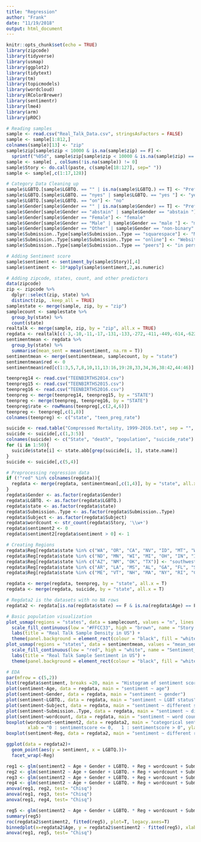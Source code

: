 ```yaml
---
title: "Regression"
author: "Frank"
date: "11/19/2018"
output: html_document
---
```


```r
knitr::opts_chunk$set(echo = TRUE)
library(zipcode)
library(tidyverse)
library(usmap)
library(ggplot2)
library(tidytext)
library(tm)
library(topicmodels)
library(wordcloud)
library(RColorBrewer)
library(sentimentr)
library(lme4)
library(arm)
library(pROC)
```


```r
# Reading samples
sample <- read.csv("Real_Talk_Data.csv", stringsAsFactors = FALSE)
sample <- sample[1:812,]
colnames(sample)[13] <- "zip"
sample$zip[sample$zip < 10000 & is.na(sample$zip) == F] <- 
  sprintf("%05d", sample$zip[sample$zip < 10000 & is.na(sample$zip) == F])
sample <- sample[ , colSums(!is.na(sample)) != 0]
sample$Story <- do.call(paste, c(sample[18:127], sep=" "))
sample <- sample[,c(1:17,128)]

# Category Data Cleaning up
sample$LGBTQ.[sample$LGBTQ. == "" | is.na(sample$LGBTQ.) == T] <- "Prefer not to share"
sample$LGBTQ.[sample$LGBTQ. == "nyes" | sample$LGBTQ. == "yes "] <- "yes"
sample$LGBTQ.[sample$LGBTQ. == "on"] <- "no"
sample$Gender[sample$Gender == "" | is.na(sample$Gender) == T] <- "Prefer not to share"
sample$Gender[sample$Gender == "abstain" | sample$Gender == "abstain "] <- "Prefer not to share"
sample$Gender[sample$Gender == "Female"] <- "female"
sample$Gender[sample$Gender == "Male" | sample$Gender == "male "] <- "male"
sample$Gender[sample$Gender == "Other" | sample$Gender == "non-binary" | sample$Gender == "Non-binary"] <- "other"
sample$Submission..Type[sample$Submission..Type == "squarespace"] <- "Mobile App"
sample$Submission..Type[sample$Submission..Type == "online"] <- "Website"
sample$Submission..Type[sample$Submission..Type == "peers"] <- "in person"

# Adding Sentiment score
sample$sentiment <- sentiment_by(sample$Story)[,4]
sample$sentiment <- 10*apply(sample$sentiment,2,as.numeric)

# Adding zipcode, states, count, and other predictors
data(zipcode)
zip <- zipcode %>% 
  dplyr::select(zip, state) %>% 
  distinct(zip, .keep_all = TRUE)
samplestate <- merge(sample, zip, by = "zip")
samplecount <- samplestate %>% 
  group_by(state) %>% 
  count(state)
realtalk <- merge(sample, zip, by = "zip", all.x = TRUE)
regdata <- realtalk[c(-3,-10,-11,-17,-131,-133,-272,-411,-449,-614,-622,-769,-777,-806), c(1,19,4,10:12,17:18,20)]
sentimentmean <- regdata %>% 
  group_by(state) %>% 
  summarise(mean_sent = mean(sentiment, na.rm = T))
sentimentmean <- merge(sentimentmean, samplecount, by = "state")
sentimentmean$red <- 0
sentimentmean$red[c(1:3,5,7,8,10,11,13:16,19:28,33,34,36,38:42,44:46)] <- 1
```

```r
teenpreg14 <- read.csv("TEENBIRTHS2014.csv")
teenpreg15 <- read.csv("TEENBIRTHS2015.csv")
teenpreg16 <- read.csv("TEENBIRTHS2016.csv")
teenpreg <- merge(teenpreg14, teenpreg15, by = "STATE")
teenpreg <- merge(teenpreg, teenpreg16, by = "STATE")
teenpreg$rate <- rowMeans(teenpreg[,c(2,4,6)])
teenpreg <- teenpreg[,c(1,8)]
colnames(teenpreg) <- c("state", "teen_preg_rate")
```

```r
suicide <- read.table("Compressed Mortality, 1999-2016.txt", sep = "", header = T, fill = T, nrows = 50)
suicide <- suicide[,c(1,3:5)]
colnames(suicide) <- c("State", "death", "population", "suicide_rate")
for (i in 1:50){
  suicide$state[i] <- state.abb[grep(suicide[i, 1], state.name)]
}
suicide <- suicide[,c(5,4)]
```


```r
# Preprocessing regression data
if (!"red" %in% colnames(regdata)){
  regdata <- merge(regdata, sentimentmean[,c(1,4)], by = "state", all.x = TRUE)
}
regdata$Gender <- as.factor(regdata$Gender)
regdata$LGBTQ. <- as.factor(regdata$LGBTQ.)
regdata$state <- as.factor(regdata$state)
regdata$Submission..Type <- as.factor(regdata$Submission..Type)
regdata$Subject <- as.factor(regdata$Subject)
regdata$wordcount <- str_count(regdata$Story, '\\w+')
regdata$sentiment2 <- 0
regdata$sentiment2[regdata$sentiment > 0] <- 1

# Creating Regions
regdata$Reg[regdata$state %in% c("WA", "OR", "CA", "NV", "ID", "MT", "WY", "UT", "CO", "AK", "HI")] <- "west"
regdata$Reg[regdata$state %in% c("ND", "MN", "WI", "MI", "OH", "IN", "IL", "IA", "MO", "SD", "NE", "KS")] <- "midwest"
regdata$Reg[regdata$state %in% c("AZ", "NM", "OK", "TX")] <- "southwest"
regdata$Reg[regdata$state %in% c("AR", "LA", "MS", "AL", "GA", "FL", "SC", "NC", "KY", "TN", "WV", "VA", "MD", "DE")] <- "southeast"
regdata$Reg[regdata$state %in% c("ME", "VT", "NH", "MA", "NY", "RI", "CT", "NJ", "PA")] <- "northeast"

regdata <- merge(regdata, teenpreg, by = "state", all.x = T)
regdata <- merge(regdata, suicide, by = "state", all.x = T)

# Regdata2 is the datasets with no NA rows
regdata2 <- regdata[is.na(regdata$state) == F & is.na(regdata$Age) == F,]
```


```r
# Basic population visualization
plot_usmap(regions = "states", data = samplecount, values = "n", lines = "grey") + 
  scale_fill_continuous(low = "#FFCC33", high = "brown", name = "Story Population", label = scales::comma) +
  labs(title = "Real Talk Sample Density in US") + 
  theme(panel.background = element_rect(colour = "black", fill = "white"), legend.position = "right")
plot_usmap(regions = "states", data = sentimentmean, values = "mean_sent", lines = "grey") + 
  scale_fill_continuous(low = "red", high = "white", name = "Sentiment_Score", label = scales::comma) +
  labs(title = "Real Talk Sample Sentiment in US") + 
  theme(panel.background = element_rect(colour = "black", fill = "white"), legend.position = "right")
```

```r
# EDA
par(mfrow = c(5,2))
hist(regdata$sentiment, breaks =20, main = "Histogram of sentiment score distribution")
plot(sentiment~Age, data = regdata, main = "sentiment ~ age")
plot(sentiment~Gender, data = regdata, main = "sentiment ~ gender")
plot(sentiment~LGBTQ., data = regdata, main = "sentiment ~ LGBT status")
plot(sentiment~Subject, data = regdata, main = "sentiment ~ different subjects")
plot(sentiment~Submission..Type, data = regdata, main = "sentiment ~ different submission types")
plot(sentiment~wordcount, data = regdata, main = "sentiment ~ word count of the story submitted")
boxplot(wordcount~sentiment2, data = regdata2, main = "categorical sentiment score ~ word count",
        xlab = "0 : sentimentscore <= 0,   1 : sentimentscore > 0", ylab = "wordcount")
boxplot(sentiment~Reg, data = regdata2, main = "sentiment ~ different region")
```

```r
ggplot(data = regdata2)+
  geom_point(aes(y = sentiment, x = LGBTQ.))+
  facet_wrap(~Reg)
```
```r
reg1 <- glm(sentiment2 ~ Age + Gender + LGBTQ. + Reg + wordcount + Submission..Type + Subject, family = binomial, data = regdata2)
reg2 <- glm(sentiment2 ~ Age + Gender + LGBTQ. + Reg + wordcount + Submission..Type + Subject + teen_preg_rate, family = binomial, data = regdata2)
reg3 <- glm(sentiment2 ~ Age + Gender + LGBTQ. + Reg + wordcount + Submission..Type + Subject + suicide_rate, family = binomial, data = regdata2)
reg4 <- glm(sentiment2 ~ Age + Gender + LGBTQ. + Reg + wordcount + Submission..Type + Subject + red, family = binomial, data = regdata2)
anova(reg1, reg2, test= "Chisq")
anova(reg1, reg3, test= "Chisq")
anova(reg1, reg4, test= "Chisq")
```


```r
reg5 <- glm(sentiment2 ~ Age + Gender + LGBTQ. * Reg + wordcount + Submission..Type + Subject, family = binomial, data = regdata2)
summary(reg5)
roc(regdata2$sentiment2, fitted(reg5), plot=T, legacy.axes=T)
binnedplot(x=regdata2$Age, y = regdata2$sentiment2 - fitted(reg5), xlab = "Age", ylab = "Residuals", main = "Binned residuals versus Age")
anova(reg1, reg5, test= "Chisq")
```





